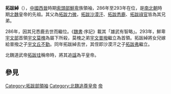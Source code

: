 '''拓跋綽'''（{{bd||？|293年|catIdx=t}}），[[中國|中國]][[西晉|西晉]]時期[[索頭部|索頭部]][[鮮卑|鮮卑]]族領袖，286年至293年在位，是[[南北朝|南北朝]]時期[[北魏|北魏]]皇帝的先祖。其父為[[拓跋力微|拓跋力微]]，[[拓跋沙漠汗|拓跋沙漠汗]]、[[拓跋悉鹿|拓跋悉鹿]]、[[拓跋祿官|拓跋祿官]]皆為其兄弟。

286年，因其兄悉鹿去世而繼位。《[[魏書|魏書]]·序記》載其「雄武有智略」。293年，鮮卑[[宇文部|宇文部]]首領[[宇文莫槐|宇文莫槐]]為屬下所殺，莫槐之弟[[宇文普撥|宇文普撥]]繼立為首領。拓跋綽將女兒嫁給普撥之子[[宇文丘不勤|宇文丘不勤]]。同年拓跋綽去世，其侄即沙漠汗之子[[拓跋弗|拓跋弗]]繼立。

北魏道武帝[[拓跋珪|拓跋珪]]稱帝時，將其追[[諡|諡]]為平皇帝。

==參見==
{{中国皇帝|兄·章帝[[拓跋悉鹿|拓跋悉鹿]]|侄·思帝[[拓跋弗|拓跋弗]]|[[北魏|北魏]]追尊先祖<br>[[索頭部|索頭部]][[鮮卑|鮮卑]]首領|286-293}}
{{元魏君主}}
[[Category:拓跋部領袖|Category:拓跋部領袖]]
[[Category:北魏追尊皇帝|Category:北魏追尊皇帝]]
[[Category:諡平|帝]]